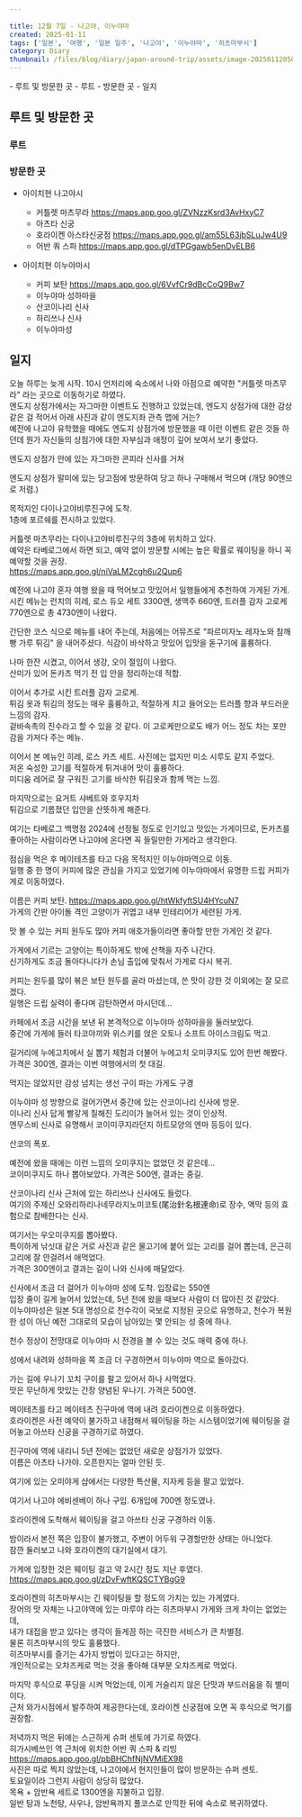 ```yaml
---  
  
title: 12월 7일 - 나고야, 이누야마  
created: 2025-01-11  
tags: ['일본', '여행', '일본 일주', '나고야', '이누야마', '히츠마부시']  
category: Diary  
thumbnail: /files/blog/diary/japan-around-trip/assets/image-20250112050144385.png  
---  
```

  
<TableOfContents server:defer>  
- 루트 및 방문한 곳  
  - 루트  
  - 방문한 곳  
- 일지  
</TableOfContents>  
  
  
## 루트 및 방문한 곳  
  
### 루트  
  
<ImageLoader src="/files/blog/diary/japan-around-trip/assets/image-20250111034356241.png" alt="image-20250111034356241" />  
  
### 방문한 곳  
  
- 아이치현 나고야시  
  - 커틀렛 마츠무라 https://maps.app.goo.gl/ZVNzzKsrd3AvHxyC7  
  - 아츠타 신궁  
  - 호라이켄 아스타신궁점 https://maps.app.goo.gl/am55L63jbSLuJw4U9  
  - 어반 쿼 스파 https://maps.app.goo.gl/dTPGgawb5enDvELB6  
  
- 아이치현 이누야마시  
  - 커피 보탄 https://maps.app.goo.gl/6VvfCr9dBcCoQ9Bw7  
  - 이누야마 성하마을  
  - 산코이나리 신사  
  - 하리쓰나 신사  
  - 이누야마성  
  
## 일지  
  
오늘 하루는 늦게 시작. 10시 언저리에 숙소에서 나와 아점으로 예약한 "커틀렛 마츠무라" 라는 곳으로 이동하기로 하였다.  
엔도지 상점가에서는 자그마한 이벤트도 진행하고 있었는데, 엔도지 상점가에 대한 감상 같은 걸 적어서 아래 사진과 같이 엔도지좌 관측 맵에 거는?  
예전에 나고야 유학했을 때에도 엔도지 상점가에 방문했을 때 이런 이벤트 같은 것들 하던데 뭔가 자신들의 상점가에 대한 자부심과 애정이 깊어 보여서 보기 좋았다.  
  
<ImageLoader src="/files/blog/diary/japan-around-trip/assets/image-20250112034720951.png" alt="image-20250112034720951" />  
  
엔도지 상점가 안에 있는 자그마한 콘피라 신사를 거쳐  
<ImageLoader src="/files/blog/diary/japan-around-trip/assets/image-20250112034926074.png" alt="image-20250112034926074" />  
  
엔도지 상점가 말미에 있는 당고점에 방문하여 당고 하나 구매해서 먹으며 (개당 90엔으로 저렴.)  
  
<ImageLoader src="/files/blog/diary/japan-around-trip/assets/image-20250112035332258.png" alt="image-20250112035332258" />  
  
목적지인 다이나고야비루진구에 도착.  
1층에 포르쉐를 전시하고 있었다.  
  
<ImageLoader src="/files/blog/diary/japan-around-trip/assets/image-20250112035434869.png" alt="image-20250112035434869" />  
  
<ImageLoader src="/files/blog/diary/japan-around-trip/assets/image-20250112035443760.png" alt="image-20250112035443760" />  
  
커틀렛 마츠무라는 다이나고야비루진구의 3층에 위치하고 있다.  
예약은 타베로그에서 하면 되고, 예약 없이 방문할 시에는 높은 확률로 웨이팅을 하니 꼭 예약할 것을 권장.  
https://maps.app.goo.gl/niVaLM2cgh6u2Qup6  
  
예전에 나고야 혼자 여행 왔을 때 먹어보고 맛있어서 일행들에게 추천하여 가게된 가게.  
시킨 메뉴는 런치의 히레, 로스 듀오 세트 3300엔, 생맥주 660엔, 트러플 감자 고로케 770엔으로 총 4730엔이 나왔다.  
  
간단한 코스 식으로 메뉴를 내어 주는데, 처음에는 어뮤즈로 "파르미자노 레자노와 참깨 빵 가루 튀김" 을 내어주셨다. 식감이 바삭하고 맛있어 입맛을 돋구기에 훌륭하다.  
  
<ImageLoader src="/files/blog/diary/japan-around-trip/assets/image-20250112035949073.png" alt="image-20250112035949073" />  
  
나마 한잔 시켰고, 이어서 생강, 오이 절임이 나왔다.  
산미가 있어 돈카츠 먹기 전 입 안을 정리하는데 적합.  
  
<ImageLoader src="/files/blog/diary/japan-around-trip/assets/image-20250112040527252.png" alt="image-20250112040527252" />  
  
이어서 추가로 시킨 트러플 감자 고로케.  
튀김 옷과 튀김의 정도는 매우 훌륭하고, 적절하게 치고 들어오는 트러플 향과 부드러운 느낌의 감자.  
겉바속촉의 진수라고 할 수 있을 것 같다. 이 고로케만으로도 배가 어느 정도 차는 포만감을 가져다 주는 메뉴.  
  
<ImageLoader src="/files/blog/diary/japan-around-trip/assets/image-20250112040839600.png" alt="image-20250112040839600" />  
  
이어서 본 메뉴인 히레, 로스 카츠 세트. 사진에는 없지만 미소 시루도 같지 주었다.  
저온 숙성한 고기를 적절하게 튀겨내어 맛이 훌륭하다.  
미디움 레어로 잘 구워진 고기를 바삭한 튀김옷과 함께 먹는 느낌.  
  
<ImageLoader src="/files/blog/diary/japan-around-trip/assets/image-20250112041044266.png" alt="image-20250112041044266" />  
  
마지막으로는 요거트 샤베트와 호우지차  
튀김으로 기름졌던 입안을 산뜻하게 해준다.  
  
<ImageLoader src="/files/blog/diary/japan-around-trip/assets/image-20250112041259490.png" alt="image-20250112041259490" />  
  
여기는 타베로그 백명점 2024에 선정될 정도로 인기있고 맛있는 가게이므로, 돈카츠를 좋아하는 사람이라면 나고야에 온다면 꼭 들릴만한 가게라고 생각한다.  
  
점심을 먹은 후 메이테츠를 타고 다음 목적지인 이누야마역으로 이동.  
일행 중 한 명이 커피에 많은 관심을 가지고 있었기에 이누야마에서 유명한 드립 커피가게로 이동하였다.  
  
이름은 커피 보탄. https://maps.app.goo.gl/htWkfyftSU4HYcuN7  
가게의 간판 아이돌 격인 고양이가 귀엽고 내부 인테리어가 세련된 가게.  
  
<ImageLoader src="/files/blog/diary/japan-around-trip/assets/image-20250112042038432.png" alt="image-20250112042038432" />  
  
<ImageLoader src="/files/blog/diary/japan-around-trip/assets/image-20250112041917564.png" alt="image-20250112041917564" />  
  
맛 볼 수 있는 커피 원두도 많아 커피 애호가들이라면 좋아할 만한 가게인 것 같다.  
  
<ImageLoader src="/files/blog/diary/japan-around-trip/assets/image-20250112041944151.png" alt="image-20250112041944151" />  
  
가게에서 기르는 고양이는 특이하게도 밖에 산책을 자주 나간다.  
신기하게도 조금 돌아다니다가 손님 출입에 맞춰서 가게로 다시 복귀.  
  
<ImageLoader src="/files/blog/diary/japan-around-trip/assets/image-20250112042055698.png" alt="image-20250112042055698" />  
  
커피는 원두를 많이 볶은 보탄 원두를 골라 마셨는데, 쓴 맛이 강한 것 이외에는 잘 모르겠다.  
일행은 드립 실력이 좋다며 감탄하면서 마시던데...  
  
<ImageLoader src="/files/blog/diary/japan-around-trip/assets/image-20250112042151927.png" alt="image-20250112042151927" />  
  
카페에서 조금 시간을 보낸 뒤 본격적으로 이누야마 성하마을을 둘러보았다.  
중간에 가게에 들러 타코야끼와 위스키를 얹은 오토나 소프트 아이스크림도 먹고.  
  
<ImageLoader src="/files/blog/diary/japan-around-trip/assets/image-20250112042401600.png" alt="image-20250112042401600" />  
  
<ImageLoader src="/files/blog/diary/japan-around-trip/assets/image-20250112042408153.png" alt="image-20250112042408153" />  
  
길거리에 누에고치에서 실 뽑기 체험과 더불어 누에고치 오미쿠지도 있어 한번 해봤다.  
가격은 300엔, 결과는 이번 여행에서의 첫 대길.  
  
<ImageLoader src="/files/blog/diary/japan-around-trip/assets/image-20250112042417508.png" alt="image-20250112042417508" />  
  
먹지는 않았지만 감성 넘치는 생선 구이 파는 가게도 구경  
  
<ImageLoader src="/files/blog/diary/japan-around-trip/assets/image-20250112042621363.png" alt="image-20250112042621363" />  
  
이누야마 성 방향으로 걸어가면서 중간에 있는 산코이나리 신사에 방문.  
이나리 신사 답게 빨갛게 칠해진 도리이가 늘어서 있는 것이 인상적.  
엔무스비 신사로 유명해서 코이미쿠지라던지 하트모양의 엔마 등등이 있다.  
  
<ImageLoader src="/files/blog/diary/japan-around-trip/assets/image-20250112042731876.png" alt="image-20250112042731876" />  
  
산코의 폭포.  
  
<ImageLoader src="/files/blog/diary/japan-around-trip/assets/image-20250112043125568.png" alt="image-20250112043125568" />  
  
예전에 왔을 때에는 이런 느낌의 오미쿠지는 없었던 것 같은데...  
코이미쿠지도 하나 뽑아보았다. 가격은 500엔, 결과는 중길.  
  
<ImageLoader src="/files/blog/diary/japan-around-trip/assets/image-20250112042849511.png" alt="image-20250112042849511" />  
  
<ImageLoader src="/files/blog/diary/japan-around-trip/assets/image-20250112042829587.png" alt="image-20250112042829587" />  
  
산코이나리 신사 근처에 있는 하리쓰나 신사에도 들렀다.  
여기의 주제신 오와리하리나네무라지노미코토(尾治針名根連命)로 장수, 액막 등의 효험으로 참배한다는 신사.  
  
여기서는 우오미쿠지를 뽑아봤다.  
특이하게 낚싯대 같은 거로 사진과 같은 물고기에 붙어 있는 고리를 걸어 뽑는데, 은근히 고리에 잘 안걸려서 애먹었다.  
가격은 300엔이고 결과는 길이 나와 신사에 매달았다.  
  
<ImageLoader src="/files/blog/diary/japan-around-trip/assets/image-20250112043156873.png" alt="image-20250112043156873" />  
  
신사에서 조금 더 걸어가 이누야마 성에 도착. 입장료는 550엔  
입장 줄이 길게 늘어서 있었는데, 5년 전에 왔을 때보다 사람이 더 많아진 것 같았다.  
이누야마성은 일본 5대 명성으로 천수각이 국보로 지정된 곳으로 유명하고, 천수가 복원한 성이 아닌 예전 그대로의 모습이 남아있는 몇 안되는 성 중에 하나.  
  
<ImageLoader src="/files/blog/diary/japan-around-trip/assets/image-20250112044001341.png" alt="image-20250112044001341" />  
  
천수 정상이 전망대로 이누야마 시 전경을 볼 수 있는 것도 매력 중에 하나.  
  
<ImageLoader src="/files/blog/diary/japan-around-trip/assets/image-20250112044536619.png" alt="image-20250112044536619" />  
  
<ImageLoader src="/files/blog/diary/japan-around-trip/assets/image-20250112044555950.png" alt="image-20250112044555950" />  
  
성에서 내려와 성하마을 쪽 조금 더 구경하면서  이누야마 역으로 돌아갔다.  
  
<ImageLoader src="/files/blog/diary/japan-around-trip/assets/image-20250112044630167.png" alt="image-20250112044630167" />  
  
<ImageLoader src="/files/blog/diary/japan-around-trip/assets/image-20250112044714829.png" alt="image-20250112044714829" />  
  
가는 길에 우나기 꼬치 구이를 팔고 있어서 하나 사먹었다.  
맛은 무난하게 맛있는 간장 양념된 우나기. 가격은 500엔.  
  
<ImageLoader src="/files/blog/diary/japan-around-trip/assets/image-20250112044725764.png" alt="image-20250112044725764" />  
  
<ImageLoader src="/files/blog/diary/japan-around-trip/assets/image-20250112044922984.png" alt="image-20250112044922984" />  
  
메이테츠를 타고 메이테츠 진구마에 역에 내려 호라이켄으로 이동하였다.  
호라이켄은 사전 예약이 불가하고 내점해서 웨이팅을 하는 시스템이었기에 웨이팅을 걸어놓고 아쓰타 신궁을 구경하기로 하였다.  
  
진구마에 역에 내리니 5년 전에는 없었던 새로운 상점가가 있었다.  
이름은 아츠타 나가야. 오픈한지는 얼마 안된 듯.  
  
<ImageLoader src="/files/blog/diary/japan-around-trip/assets/image-20250112045408870.png" alt="image-20250112045408870" />  
  
<ImageLoader src="/files/blog/diary/japan-around-trip/assets/image-20250112045431247.png" alt="image-20250112045431247" />  
  
여기에 있는 오미야게 샵에서는 다양한 특산물, 지자케 등을 팔고 있었다.  
<ImageLoader src="/files/blog/diary/japan-around-trip/assets/image-20250112045627446.png" alt="image-20250112045627446" />  
  
여기서 나고야 에비센베이 하나 구입. 6개입에 700엔 정도였나.  
  
<ImageLoader src="/files/blog/diary/japan-around-trip/assets/image-20250112045700910.png" alt="image-20250112045700910" />  
  
호라이켄에 도착해서 웨이팅을 걸고 아쓰타 신궁 구경하러 이동.  
  
<ImageLoader src="/files/blog/diary/japan-around-trip/assets/image-20250112045528590.png" alt="image-20250112045528590" />  
  
밤이라서 본전 쪽은 입장이 불가했고, 주변이 어두워 구경할만한 상태는 아니었다.  
잠깐 둘러보고 나와 호라이켄의 대기실에서 대기.  
  
<ImageLoader src="/files/blog/diary/japan-around-trip/assets/image-20250112050008824.png" alt="image-20250112050008824" />  
  
가게에 입장한 것은 웨이팅 걸고 약 2시간 정도 지난 후였다.  
https://maps.app.goo.gl/zDvFwftKQSCTYBgG9  
  
호라이켄의 히츠마부시는 긴 웨이팅을 할 정도의 가치는 있는 가게였다.  
장어의 맛 자체는 나고야역에 있는 마루야 라는 히츠마부시 가게와 크게 차이는 없었는데,  
내가 대접을 받고 있다는 생각이 들게끔 하는 극진한 서비스가 큰 차별점.  
물론 히츠마부시의 맛도 훌륭했다.  
히츠마부시를 즐기는 4가지 방법이 있다고는 하지만,  
개인적으로는 오챠즈케로 먹는 것을 좋아해 대부분 오챠즈케로 먹었다.  
  
마지막 후식으로 푸딩을 시켜 먹었는데, 이게 거슬리지 않은 단맛과 부드러움을 줘 별미이다.  
근처 와가시점에서 발주하여 제공한다는데, 호라이켄 신궁점에 오면 꼭 후식으로 먹기를 권장함.  
  
<ImageLoader src="/files/blog/diary/japan-around-trip/assets/image-20250112050144385.png" alt="image-20250112050144385" />  
  
<ImageLoader src="/files/blog/diary/japan-around-trip/assets/image-20250112050156237.png" alt="image-20250112050156237" />  
  
<ImageLoader src="/files/blog/diary/japan-around-trip/assets/image-20250112050213596.png" alt="image-20250112050213596" />  
  
저녁까지 먹은 뒤에는 스근하게 슈퍼 센토에 가기로 하였다.  
히가시베쓰인 역 근처에 위치한 어반 쿼 스파 & 리빙 https://maps.app.goo.gl/pbBHChfNjNVMiEX98  
사진은 따로 찍지 않았는데, 나고야에서 현지인들이 많이 방문하는 슈퍼 센토.  
토요일이라 그런지 사람이 상당히 많았다.  
목욕 + 암반욕 세트로 1300엔을 지불하고 입장.  
일반 탕과 노천탕, 사우나, 암반욕까지 풀코스로 만끽한 뒤에 숙소로 복귀하였다.  
  
  